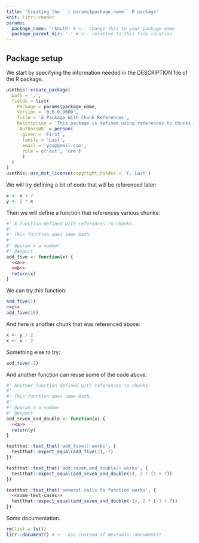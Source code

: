 ```yaml
---
title: 'Creating the ``r params$package_name`` R package'
knit: litr::render
params:
  package_name: 'rknuth' # <-- change this to your package name
  package_parent_dir: '.' # <-- relative to this file location
---
```


## Package setup

We start by specifying the information needed in the DESCRIPTION file of the R package.

```r
usethis::create_package(
  path = '.',
  fields = list(
    Package = params$package_name,
    Version = '0.0.0.9000',
    Title = 'A Package With Chunk References',
    Description = 'This package is defined using references to chunks.',
    `Authors@R` = person(
      given = 'First',
      family = 'Last',
      email = 'you@gmail.com',
      role = c('aut', 'cre')
      )
  )
)
usethis::use_mit_license(copyright_holder = 'F. Last')
```

We will try defining a bit of code that will be referenced later:

```r
x <- x + 7
y <- 2 * x
```

Then we will define a function that references various chunks:

```r
#' A function defined with references to chunks.
#' 
#' This function does some math.
#' 
#' @param x a number
#' @export 
add_five <- function(x) {
  <<a>>
  <<b>>
  return(x)
}
```
 
We can try this function:

```r
add_five(1)
<<c>>
add_five(10)
```

And here is another chunk that was referenced above:

```r
x <- y / 2
x <- x - 2
```

Something else to try:

```r
add_five(-2)
```

And another function can reuse some of the code above:

```r
#' Another function defined with references to chunks.
#' 
#' This function does some math.
#' 
#' @param x a number
#' @export 
add_seven_and_double <- function(x) {
  <<a>>
  return(y)
}
```

```r
testthat::test_that('add_five() works', {
  testthat::expect_equal(add_five(2), 7)
})
```

```r
testthat::test_that('add_seven_and_double() works', {
  testthat::expect_equal(add_seven_and_double(1), 2 * (1 + 7))
})
```

```r
testthat::test_that('several calls to function works', {
  <<some-test-cases>>
  testthat::expect_equal(add_seven_and_double(-1), 2 * (-1 + 7))
})
```


Some documentation.

```r
rm(list = ls())
litr::document() # <-- use instead of devtools::document()
```

